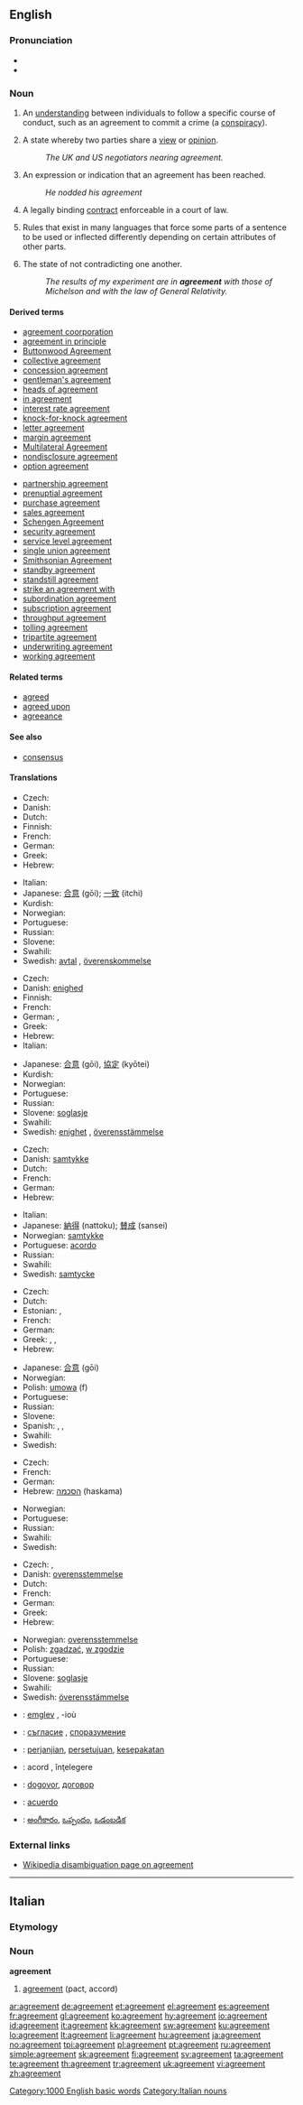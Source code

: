 ==English==
{{wikipedia}}
{{rank|sleep|ex|mere|689|agreement|ship|third|evil}}

===Pronunciation===
* {{IPA|/əˈgɹiːmənt/}}
* {{audio|en-us-agreement.ogg|Audio (US)}}

===Noun===
{{en-noun|s|-}}

# {{context|countable}} An [[understanding]] between individuals to follow a specific course of conduct, such as an agreement to commit a crime (a [[conspiracy]]).
# {{context|uncountable}} A state whereby two parties share a [[view]] or [[opinion]].
#: ''The UK and US negotiators nearing agreement.''
# {{context|countable}} An expression or indication that an agreement has been reached.
#: ''He nodded his agreement''
# {{context|legal|countable}} A legally binding [[contract]] enforceable in a court of law.
# {{context|linguistics|uncountable}} Rules that exist in many languages that force some parts of a sentence to be used or inflected differently depending on certain attributes of other parts.
# {{context|uncountable}} The state of not contradicting one another.
#: ''The results of my experiment are in '''agreement''' with those of Michelson and with the law of General Relativity.''

====Derived terms====
{{der-top}}
* [[agreement coorporation]]
* [[agreement in principle]]
* [[Buttonwood Agreement]]
* [[collective agreement]]
* [[concession agreement]]
* [[gentleman's agreement]]
* [[heads of agreement]]
* [[in agreement]]
* [[interest rate agreement]]
* [[knock-for-knock agreement]]
* [[letter agreement]]
* [[margin agreement]]
* [[Multilateral Agreement]]
* [[nondisclosure agreement]]
* [[option agreement]]
{{der-mid}}
* [[partnership agreement]]
* [[prenuptial agreement]]
* [[purchase agreement]]
* [[sales agreement]]
* [[Schengen Agreement]]
* [[security agreement]]
* [[service level agreement]]
* [[single union agreement]]
* [[Smithsonian Agreement]]
* [[standby agreement]]
* [[standstill agreement]]
* [[strike an agreement with]]
* [[subordination agreement]]
* [[subscription agreement]]
* [[throughput agreement]]
* [[tolling agreement]]
* [[tripartite agreement]]
* [[underwriting agreement]]
* [[working agreement]]
{{der-bottom}}

====Related terms====
* [[agreed]]
* [[agreed upon]]
* [[agreeance]]

====See also====
* [[consensus]]

====Translations====
{{trans-top|understanding between individuals}}
* Czech: {{t-|cs|domluva|f}}
* Danish: {{t+|da|aftale|c}}
* Dutch: {{t+|nl|afspraak}}
* Finnish: {{t+|fi|sopimus}}
* French: {{t+|fr|accord|m}}
* German: {{t+|de|Vereinbarung|f}}
* Greek: {{t+|el|συμφωνία|f|tr=simfonía|sc=Grek}}
* Hebrew: {{he-translation|הסכם|heském}} {{m}}
{{trans-mid}}
* Italian: {{t+|it|consenso|m}}
* Japanese: [[合意]] (gōi); [[一致]] (itchi)
* Kurdish: {{t|ku|یه‌ککه‌وتن|tr=yekkewtin|sc=ku-Arab}}
* Norwegian: {{t+|no|avtale|m}}
* Portuguese: {{t+|pt|consenso|m}}
* Russian: {{t+|ru|согласие|n|tr=soglásije|sc=Cyrl}}
* Slovene: {{t-|sl|dogovor|m}}
* Swahili: {{t|sw|mkataba}}
* Swedish: [[avtal]] {{n}}, [[överenskommelse]] {{c}}
{{trans-bottom}}

{{trans-top|state whereby two parties share a view or opinion}}
* Czech: {{t-|cs|domluva|f}}
* Danish: [[enighed]] {{c}}
* Finnish: {{t-|fi|yksimielisyys}}
* French: {{t+|fr|accord|m}}
* German: {{t|de|Einigkeit|f}}, {{t-|de|Einvernehmen|n}}
* Greek: {{t+|el|συμφωνία|f|tr=simfonia|sc=Grek}}
* Hebrew: {{he-translation|הסכמה|haskamá}} {{f}}
* Italian: {{t+|it|accordo|m}}
{{trans-mid}}
* Japanese: [[合意]] (gōi), [[協定]] (kyōtei)
* Kurdish: {{t|ku|یه‌ککه‌وتن|tr=yekkewtin|sc=ku-Arab}}
* Norwegian: {{t+|no|enighet|m}}
* Portuguese: {{t+|pt|acordo}}
* Russian: {{t+|ru|согласие|n|tr=soglásije|sc=Cyrl}}
* Slovene: [[soglasje]] {{n}}
* Swahili: {{t|sw|maagano}}
* Swedish: [[enighet]] {{c}}, [[överensstämmelse]] {{c}}
{{trans-bottom}}

{{trans-top|expression or indication that an agreement has been reached}}
* Czech: {{t-|cs|souhlas|m}}
* Danish: [[samtykke]] {{n}}
* Dutch: {{t+|nl|overeenkomst}}
* French: {{t+|fr|accord|m}}
* German: {{t+|de|Zustimmung|f}}
* Hebrew: {{he-translation|הסכמה|haskamá}} {{f}}
{{trans-mid}}
* Italian: {{t+|it|accordo|m}}
* Japanese: [[納得]] (nattoku); [[賛成]] (sansei)
* Norwegian: [[samtykke]] {{n}}
* Portuguese: [[acordo]] {{m}}
* Russian: {{t+|ru|согласие|n|tr=soglásije|sc=Cyrl}}
* Swahili: {{t|sw|mkataba}}
* Swedish: [[samtycke]] {{n}}
{{trans-bottom}}

{{trans-top|legally binding contract enforceable in a court of law}}
* Czech: {{t-|cs|dohoda|f}}
* Dutch: {{t+|nl|contract|n}}
* Estonian: {{t|et|leping}}, {{t|et|kokkulepe}}
* French: {{t+|fr|contrat|m}}
* German: {{t+|de|Vertrag|m}}
* Greek: {{t+|el|συμφωνία|f|tr=simfonía|sc=Grek}}, {{t+|el|συμφωνητικό|n|tr=simfonitikó|sc=Grek}}, {{t+|el|συνθήκη|f|tr=sinthíki|sc=Grek}}
* Hebrew: {{he-translation|הסכם|heském}} {{m}}
{{trans-mid}}
* Japanese: [[合意]] (gōi)
* Norwegian: {{t+|no|avtale|m}}
* Polish: [[umowa]] (f)
* Portuguese: {{t+|pt|contrato|m}}
* Russian: {{t+|ru|соглашение|n|tr=soglšénije|sc=Cyrl}}
* Slovene: {{t+|sl|pogodba|f}}
* Spanish: {{t+|es|acuerdo|m}}, {{t-|es|convenio|m}}, {{t-|es|contrato|m}}
* Swahili: {{t|sw|maagano}}
* Swedish: {{t+|sv|avtal|n}}
{{trans-bottom}}

{{trans-top|grammatical agreement}}
* Czech: {{t-|cs|shoda|f}}
* French: {{t+|fr|accord|m}}
* German: {{t+|de|Kongruenz|f}}
* Hebrew: [[הסכמה]] (haskama) {{f}}
{{trans-mid}}
* Norwegian: {{t+|no|kongruens|m}}
* Portuguese: {{t+|pt|concordância|f}}
* Russian: {{t+|ru|согласование|n|tr=soglasovánije|sc=Cyrl}}
* Swahili: {{t|sw|maagano}}
* Swedish: {{t-|sv|kongruens|c}}
{{trans-bottom}}

{{trans-top|The state of not contradicting another one}}
* Czech: {{t-|cs|souhlas|m}}, {{t-|cs|soulad|m}}
* Danish: [[overensstemmelse]] {{c}}
* Dutch: {{t|nl|overeenstemming}}
* French: {{t+|fr|accord|m}}
* German: {{t+|de|Übereinstimmung|f}}
* Greek: {{t+|el|συμφωνία|f|tr=simfonia|sc=Grek}}
* Hebrew: {{he-translation|הסכמה|haskamá}} {{f}}
{{trans-mid}}
* Norwegian: [[overensstemmelse]] {{m}}
* Polish: [[zgadzać]], [[w zgodzie]]
* Portuguese: {{t+|pt|pacto|m}}
* Russian: {{t+|ru|согласие|n|tr=soglásije|sc=Cyrl}}
* Slovene: [[soglasje]] {{n}}
* Swahili: {{t|sw|maagano}}
* Swedish: [[överensstämmelse]] {{c}}
{{trans-bottom}}
{{checktrans-top}}
* {{ttbc|Breton}}: [[emglev]] {{m}}, -ioù {{p}}
* {{ttbc|Bulgarian}}: [[съгласие]] {{n}}, [[споразумение]] {{n}}
* {{ttbc|Indonesian}}: [[janji|perjanjian]], [[setuju|persetujuan]], [[sepakat|kesepakatan]]
{{trans-mid}}
* {{ttbc|Romanian}}: acord {{n}}, înţelegere {{f}}
* {{ttbc|Serbian}}: [[dogovor]], [[договор]]
* {{ttbc|Spanish}}: [[acuerdo]]
* {{ttbc|Telugu}}: [[అంగీకారం]], [[ఒప్పందం]], [[ఒడంబడిక]]
{{trans-bottom}}

===External links===
* [[w:agreement|Wikipedia disambiguation page on agreement]]

[[Category:1000 English basic words]]

----

==Italian==

===Etymology===
{{etyl|en|it}}

===Noun===
'''agreement''' {{m|inv}}

# [[#English|agreement]] (pact, accord)

[[Category:Italian nouns]]

[[ar:agreement]]
[[de:agreement]]
[[et:agreement]]
[[el:agreement]]
[[es:agreement]]
[[fr:agreement]]
[[gl:agreement]]
[[ko:agreement]]
[[hy:agreement]]
[[io:agreement]]
[[id:agreement]]
[[it:agreement]]
[[kk:agreement]]
[[sw:agreement]]
[[ku:agreement]]
[[lo:agreement]]
[[lt:agreement]]
[[li:agreement]]
[[hu:agreement]]
[[ja:agreement]]
[[no:agreement]]
[[tpi:agreement]]
[[pl:agreement]]
[[pt:agreement]]
[[ru:agreement]]
[[simple:agreement]]
[[sk:agreement]]
[[fi:agreement]]
[[sv:agreement]]
[[ta:agreement]]
[[te:agreement]]
[[th:agreement]]
[[tr:agreement]]
[[uk:agreement]]
[[vi:agreement]]
[[zh:agreement]]
